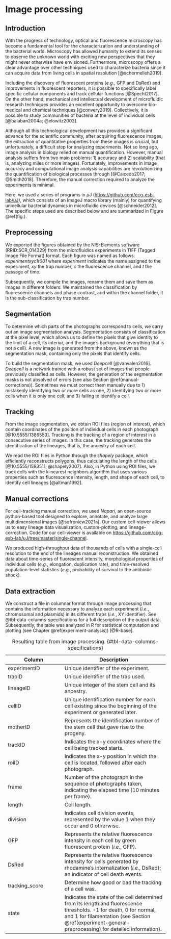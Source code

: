 # Image processing {#image-processing}

## Introduction

With the progress of technology, optical and fluorescence microscopy has
become a fundamental tool for the characterization and understanding of
the bacterial world. Microscopy has allowed humanity to extend its
senses to observe the unknown world with exciting new perspectives that
they might never otherwise have envisioned. Furthermore, microscopy
offers a clear advantage over other techniques used to characterize
bacteria since it can acquire data from living cells in spatial
resolution [@schermelleh2019].

Including the discovery of fluorescent proteins (*e.g.*, GFP and DsRed)
and improvements in fluorescent reporters, it is possible to
specifically label specific cellular components and track cellular
functions [@Specht2017]. On the other hand, mechanical and intellectual
development of microfluidic research techniques provides an excellent
opportunity to overcome bio-medical and chemical techniques
[@convery2019]. Collectively, it is possible to study communities of
bacteria at the level of individual cells [@balaban2004a; @elowitz2002].

Although all this technological development has provided a significant
advance for the scientific community, after acquiring fluorescence
images, the extraction of quantitative properties from these images is
crucial, but unfortunately, a difficult step for analyzing experiments.
Not so long ago, image analysis in biology relied on manual
quantification. However, manual analysis suffers from two main problems:
1) accuracy and 2) scalability (that is, analyzing miles or more
images). Fortunately, improvements in image accuracy and computational
image analysis capabilities are revolutionizing the quantification of
biological processes through [@Caicedo2017; @Smith2018]. Therefore, the
manual correction required to analyze the experiments is minimal.

Here, we used a series of programs in $\mu \mathrm{J}$
(<https://github.com/ccg-esb-lab/uJ>), which consists of an
$\mathrm{ImageJ}$ macro library (mainly) for quantifying unicellular
bacterial dynamics in microfluidic devices [@schneider2012]. The
specific steps used are described below and are summarized in Figure
@ref(fig:).

## Preprocessing

We exported the figures obtained by the NIS-Elements software
(RRID:SCR_014329) from the microfluidics experiments in TIFF (Tagged
Image File Format) format. Each figure was named as follows:
*experimentxyc1t001* where *experiment* indicates the name assigned to
the experiment, *xy* the trap number, *c* the fluorescence channel, and
*t* the passage of time.

Subsequently, we compile the images, rename them and save them as images
in different folders. We maintained the classification by fluorescence
channels and phase contrast, and within the channel folder, it is the
sub-classification by trap number.

## Segmentation

To determine which parts of the photographs correspond to cells, we
carry out an image segmentation analysis. Segmentation consists of
classification at the pixel level, which allows us to define the pixels
that give identity to the limit of a cell, its interior, and the image's
background (everything that is not a cell). A new image is generated
from the above, known as the segmentation mask, containing only the
pixels that identify cells.

To build the segmentation mask, we used *Deepcell* [@vanvalen2016].
*Deepcell* is a network trained with a robust set of images that people
previously classified as cells. However, the generation of the
segmentation masks is not absolved of errors (see also Section
\@ref(manual-corrections)). Sometimes we must correct them manually due
to 1) mistakenly identifying two or more cells as one, 2) identifying
two or more cells when it is only one cell, and 3) failing to identify a
cell.

## Tracking

From the image segmentation, we obtain ROI files (region of interest),
which contain coordinates of the position of individual cells in each
photograph [@10.5555/1386553]. Tracking is the tracking of a region of
interest in a consecutive series of images. In this case, the tracking
generates the identification of the lineages, that is, the ancestry of
each cell.

We read the ROI files in Python through the *shapely* package, which
efficiently reconstructs polygons, thus calculating the length of the
cells [@10.5555/1593511; @shapely2007]. Also, in Python using ROI files,
we track cells with the k-nearest neighbors algorithm that uses various
properties such as fluorescence intensity, length, and shape of each
cell, to identify cell lineages [@altman1992].

## Manual corrections {#manual-corrections}

For cell-tracking manual correction, we used *Napari,* an open-source
python-based tool designed to explore, annotate, and analyze large
multidimensional images [@sofroniew2021a]. Our custom cell-viewer allows
us to easy lineage data visualization, custom-plotting, and
lineage-correction. Code for our cell-viewer is available on
<https://github.com/ccg-esb-lab/uJ/tree/master/single-channel>.

We produced high-throughput data of thousands of cells with a
single-cell resolution to the end of the lineages manual reconstruction.
We obtained data about time-series of fluorescent intensity,
morphological properties of individual cells (*e.g.*, elongation,
duplication rate), and time-resolved population-level statistics
(*e.g.*, probability of survival to the antibiotic shock).

## Data extraction

We construct a file in columnar format through image processing that
contains the information necessary to analyze each experiment (*i.e.*,
chromosomal and plasmids) in its different traps (*i.e.*, XY
identifier). See @tbl-data-columns-specifications for a full
description of the output data. Subsequently, the table was analyzed in
R for statistical computation and plotting (see Chapter
\@ref(experiment-analysis)) [@R-base].
  

+------------------------------------+------------------------------------------------------------------+
| Column                             | Description                                                      |
+====================================+==================================================================+
| experimentID                       | Unique identifier of the experiment.                             |
+------------------------------------+------------------------------------------------------------------+
| trapID                             | Unique identifier of the trap used.                              |
+------------------------------------+------------------------------------------------------------------+
| lineageID                          | Unique integer of the stem cell and its ancestry.                |
+------------------------------------+------------------------------------------------------------------+
| cellID                             | Unique identification number for each cell existing since the    |
|                                    | beginning of the experiment or generated later.                  |
+------------------------------------+------------------------------------------------------------------+
| motherID                           | Represents the identification number of the stem cell that gave  |
|                                    | rise to the progeny.                                             |
+------------------------------------+------------------------------------------------------------------+
| trackID                            | Indicates the x-y coordinates where the cell being tracked       |
|                                    | starts.                                                          |
+------------------------------------+------------------------------------------------------------------+
| roiID                              | Indicates the x-y position in which the cell is located,         |
|                                    | followed after each photograph.                                  |
+------------------------------------+------------------------------------------------------------------+
| frame                              | Number of the photograph in the sequence of photographs taken,   |
|                                    | indicating the elapsed time (10 minutes per frame).              |
+------------------------------------+------------------------------------------------------------------+
| length                             | Cell length.                                                     |
+------------------------------------+------------------------------------------------------------------+
| division                           | Indicates cell division events, represented by the value 1 when  |
|                                    | they occur and 0 otherwise.                                      |
+------------------------------------+------------------------------------------------------------------+
| GFP                                | Represents the relative fluorescence intensity in each cell by   |
|                                    | green fluorescent protein (*i.e.*, GFP).                         |
+------------------------------------+------------------------------------------------------------------+
| DsRed                              | Represents the relative fluorescence intensity for cells         |
|                                    | generated by rhodamine's internalization (*i.e.*, DsRed); an     |
|                                    | indicator of cell death events.                                  |
+------------------------------------+------------------------------------------------------------------+
| tracking_score                     | Determine how good or bad the tracking of a cell was.            |
+------------------------------------+------------------------------------------------------------------+
| state                              | Indicates the state of the cell determined from its length and   |
|                                    | fluorescence thresholds. -1 for death, 0 for normal, and 1 for   |
|                                    | filamentation (see Section                                       |
|                                    | \@ref(experiment-general-preprocessing) for detailed             |
|                                    | information).                                                    |
+------------------------------------+------------------------------------------------------------------+

: Resulting table from image processing. {#tbl-data-columns-specifications}